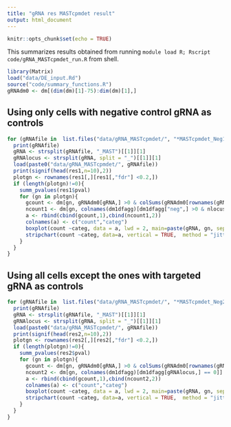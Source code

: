 ```yaml
---
title: "gRNA res MASTcpmdet result"
output: html_document
---
```


```r
knitr::opts_chunk$set(echo = TRUE)
```
This summarizes results obtained from running `module load R; Rscript code/gRNA_MASTcpmdet_run.R` from shell.

```r
library(Matrix)
load("data/DE_input.Rd")
source("code/summary_functions.R")
gRNAdm0 <- dm[(dim(dm)[1]-75):dim(dm)[1],]
```
## Using only cells with negative control gRNA as controls
```r
for (gRNAfile in  list.files("data/gRNA_MASTcpmdet/", "*MASTcpmdet_Neg1.Rd")){
  print(gRNAfile)
  gRNA <- strsplit(gRNAfile, "_MAST")[[1]][1]
  gRNAlocus <- strsplit(gRNA, split = "_")[[1]][1]
  load(paste0("data/gRNA_MASTcpmdet/", gRNAfile))
  print(signif(head(res1,n=10),2))
  plotgn <- rownames(res1[,][res1[,"fdr"] <0.2,])
  if (length(plotgn)!=0){
    summ_pvalues(res1$pval)
    for (gn in plotgn){
      gcount <- dm[gn, gRNAdm0[gRNA,] >0 & colSums(gRNAdm0[rownames(gRNAdm0) != gRNA,]) == 0]
      ncount1 <- dm[gn, colnames(dm1dfagg)[dm1dfagg["neg",] >0 & nlocus==1]]
      a <- rbind(cbind(gcount,1),cbind(ncount1,2))
      colnames(a) <- c("count","categ")
      boxplot(count ~categ, data = a, lwd = 2, main=paste(gRNA, gn, sep=":"),  outcol="white")
      stripchart(count ~categ, data=a, vertical = TRUE,  method = "jitter", add = TRUE, pch = 21, cex=2, col = 'blue')
    }
  }
}
```
## Using all cells except the ones with targeted gRNA as controls

```r
for (gRNAfile in  list.files("data/gRNA_MASTcpmdet/", "*MASTcpmdet_Neg2.Rd")){
  print(gRNAfile)
  gRNA <- strsplit(gRNAfile, "_MAST")[[1]][1]
  gRNAlocus <- strsplit(gRNA, split = "_")[[1]][1]
  load(paste0("data/gRNA_MASTcpmdet/", gRNAfile))
  print(signif(head(res2,n=10),2))
  plotgn <- rownames(res2[,][res2[,"fdr"] <0.2,])
  if (length(plotgn)!=0){
    summ_pvalues(res2$pval)
    for (gn in plotgn){
      gcount <- dm[gn, gRNAdm0[gRNA,] >0 & colSums(gRNAdm0[rownames(gRNAdm0) != gRNA,]) == 0]
      ncount2 <- dm[gn, colnames(dm1dfagg)[dm1dfagg[gRNAlocus,] == 0]]
      a <- rbind(cbind(gcount,1),cbind(ncount2,2))
      colnames(a) <- c("count","categ")
      boxplot(count ~categ, data = a, lwd = 2, main=paste(gRNA, gn, sep=":"),  outcol="white")
      stripchart(count ~categ, data=a, vertical = TRUE,  method = "jitter", add = TRUE, pch = 21, cex=2, col = 'blue')
    }
  }
}
```
